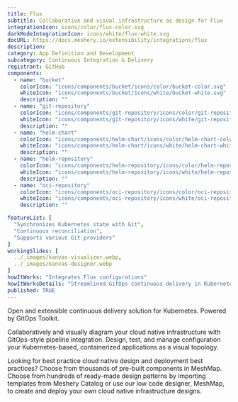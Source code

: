 ```yaml
---
title: Flux
subtitle: Collaborative and visual infrastructure as design for Flux
integrationIcon: icons/color/flux-color.svg
darkModeIntegrationIcon: icons/white/flux-white.svg
docURL: https://docs.meshery.io/extensibility/integrations/flux
description: 
category: App Definition and Development
subcategory: Continuous Integration & Delivery
registrant: GitHub
components:
  - name: "bucket"
    colorIcon: "icons/components/bucket/icons/color/bucket-color.svg"
    whiteIcon: "icons/components/bucket/icons/white/bucket-white.svg"
    description: ""
  - name: "git-repository"
    colorIcon: "icons/components/git-repository/icons/color/git-repository-color.svg"
    whiteIcon: "icons/components/git-repository/icons/white/git-repository-white.svg"
    description: ""
  - name: "helm-chart"
    colorIcon: "icons/components/helm-chart/icons/color/helm-chart-color.svg"
    whiteIcon: "icons/components/helm-chart/icons/white/helm-chart-white.svg"
    description: ""
  - name: "helm-repository"
    colorIcon: "icons/components/helm-repository/icons/color/helm-repository-color.svg"
    whiteIcon: "icons/components/helm-repository/icons/white/helm-repository-white.svg"
    description: ""
  - name: "oci-repository"
    colorIcon: "icons/components/oci-repository/icons/color/oci-repository-color.svg"
    whiteIcon: "icons/components/oci-repository/icons/white/oci-repository-white.svg"
    description: ""

featureList: [
  "Synchronizes Kubernetes state with Git",
  "Continuous reconciliation",
  "Supports various Git providers"
]
workingSlides: [
  ../_images/kanvas-visualizer.webp,
  ../_images/kanvas-designer.webp
]
howItWorks: "Integrates Flux configurations"
howItWorksDetails: "Streamlined GitOps continuous delivery in Kubernetes"
published: TRUE
---
```

<p>
Open and extensible continuous delivery solution for Kubernetes. Powered by GitOps Toolkit.
</p>
<p>
    Collaboratively and visually diagram your cloud native infrastructure with GitOps-style pipeline integration. Design, test, and manage configuration your Kubernetes-based, containerized applications as a visual topology.
</p>
<p>
    Looking for best practice cloud native design and deployment best practices? Choose from thousands of pre-built components in MeshMap. Choose from hundreds of ready-made design patterns by importing templates from Meshery Catalog or use our low code designer, MeshMap, to create and deploy your own cloud native infrastructure designs.
</p>
